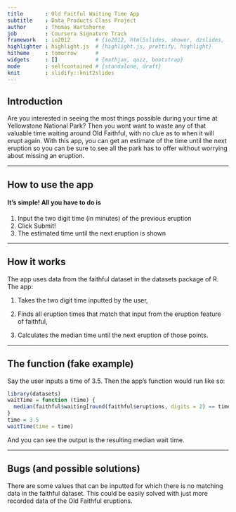```yaml
---
title       : Old Faitful Waiting Time App
subtitle    : Data Products Class Project
author      : Thomas Hartshorne
job         : Coursera Signature Track
framework   : io2012        # {io2012, html5slides, shower, dzslides, ...}
highlighter : highlight.js  # {highlight.js, prettify, highlight}
hitheme     : tomorrow      # 
widgets     : []            # {mathjax, quiz, bootstrap}
mode        : selfcontained # {standalone, draft}
knit        : slidify::knit2slides
---
```


## Introduction

Are you interested in seeing the most things possible during your time at Yellowstone National Park? Then you wont want to waste any of that valuable time waiting around Old Faithful, with no clue as to when it will erupt again. With this app, you can get an estimate of the time until the next eruption so you can be sure to see all the park has to offer without worrying about missing an eruption. 

---

## How to use the app

#### It's simple! All you have to do is 

1. Input the two digit time (in minutes) of the previous eruption
2. Click Submit!
3. The estimated time until the next eruption is shown

---

## How it works 

The app uses data from the faithful dataset in the datasets package of R. The app:

1. Takes the two digit time inputted by the user, 

2. Finds all eruption times that match that input from the eruption feature of faithful,

3. Calculates the median time until the next eruption of those points. 


--- 

## The function (fake example)

Say the user inputs a time of 3.5. Then the app's function would run like so:
```r
library(datasets)
waitTime = function (time) {
  median(faithful$waiting[round(faithful$eruptions, digits = 2) == time])
}
time = 3.5
waitTime(time = time)
```

And you can see the output is the resulting median wait time. 

---

## Bugs (and possible solutions)

There are some values that can be inputted for which there is no matching data in the faithful dataset. This could be easily solved with just more recorded data of the Old Faithful eruptions. 






